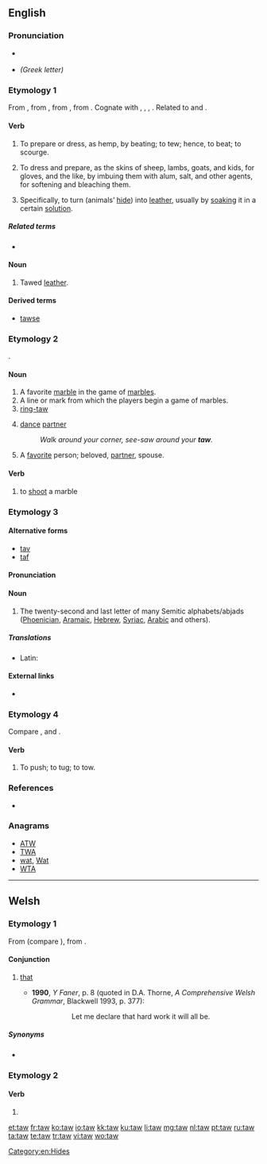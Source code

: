 {{also|Taw}}
==English==

===Pronunciation===
* {{a|UK}} {{IPA|/tɔː/|lang=en}}
* {{homophones|tau|lang=en}} ''(Greek letter)''

===Etymology 1===
From {{etyl|enm|en}} {{m|enm|tawen}}, from {{etyl|ang|en}} {{m|ang|tawian||to do, make}}, from {{etyl|gem-pro|en}} {{m|gem-pro|*tawjaną||to make, prepare}}, from {{etyl|ine-pro|en}} {{m|ine-pro|*dewǝ-||to tie to, secure}}. Cognate with {{etyl|nl|-}} {{m|nl|touwen||to rope, tether, curry}}, {{etyl|nl|-}} {{m|nl|tuien||to fasten with ropes}}, {{etyl|de|-}} {{m|de|Tau||rope, hawser, cable}}, {{etyl|got|-}} {{m|got|𐍄𐌰𐌿𐌾𐌰𐌽||to make, prepare}}. Related to {{l|en|tool}} and {{l|en|tether}}.

====Verb====
{{en-verb}}

# {{context|transitive|obsolete|lang=en}} To prepare or dress, as hemp, by beating; to tew; hence, to beat; to scourge.
# {{context|transitive|lang=en}} To dress and prepare, as the skins of sheep, lambs, goats, and kids, for gloves, and the like, by imbuing them with alum, salt, and other agents, for softening and bleaching them.
# {{context|transitive|lang=en}} Specifically, to turn (animals’ [[hide]]) into [[leather]], usually by [[soak]]ing it in a certain [[solution]].

=====Related terms=====
* {{l|en|tool}}

====Noun====
{{en-noun}}

# {{context|obsolete|lang=en}} Tawed [[leather]].

====Derived terms====
* [[tawse]]

===Etymology 2===
{{unk.|en}}.

====Noun====
{{en-noun}}

# A favorite [[marble]] in the game of [[marbles]].
# A line or mark from which the players begin a game of marbles.
# [[ring-taw]]
# {{context|square dancing|lang=en}} [[dance]] [[partner]]
#: ''Walk around your corner, see-saw around your '''taw'''.''
# A [[favorite]] person; beloved, [[partner]], spouse.

====Verb====
{{en-verb}}

# to [[shoot]] a marble

===Etymology 3===

====Alternative forms====
* [[tav]]
* [[taf]]

====Pronunciation====
{{rfp|lang=en}}

====Noun====
{{en-noun}}

# The twenty-second and last letter of many Semitic  alphabets/abjads ([[Phoenician]], [[Aramaic]], [[Hebrew]], [[Syriac]], [[Arabic]] and others).

=====Translations=====
{{trans-top|Semitic letter}}
* Latin: {{t|la|thau|n}}
{{trans-mid}}
{{trans-bottom}}

====External links====
* {{pedialite}}

===Etymology 4===
Compare {{m|en|tew||to tow}}, and {{m|en|tow}}.

====Verb====
{{en-verb}}

# To push; to tug; to tow.
#: {{rfquotek|Drayton}}

{{Webster 1913}}

===References===
* {{R:Websters}}

===Anagrams===
* [[ATW#English|ATW]]
* [[TWA#English|TWA]]
* [[wat#English|wat]], [[Wat#English|Wat]]
* [[WTA#English|WTA]]

----
==Welsh==
===Etymology 1===
From {{etyl|cel-pro|cy}} {{m|cel-pro|*tā-}} (compare {{etyl|sga|-}} {{m|sga|attá|at·tá}}), from {{etyl|ine-pro|cy}} {{m|ine-pro|*steh₂-||to stand}}.

====Conjunction====
{{head|cy|conjunction}}

# {{context|South Wales|lang=cy}} [[that]] {{qualifier|introduces a noun clause, marking it for emphasis}}
#* '''1990''', ''Y Faner'', p.&nbsp;8 (quoted in D.A. Thorne, ''A Comprehensive Welsh Grammar'', Blackwell 1993, p.&nbsp;377):
#*: {{lang|cy|Gadewch imi ddatgan '''taw''' gwaith caled fydd y cyfan.}}
#*:: Let me declare that hard work it will all be.

=====Synonyms=====
* {{l|cy|mai}}

===Etymology 2===
====Verb====
{{head|cy|verb form}}

# {{inflection of|tewi||2|s|impr|lang=cy}}

[[Category:en:Hides]]

[[et:taw]]
[[fr:taw]]
[[ko:taw]]
[[io:taw]]
[[kk:taw]]
[[ku:taw]]
[[li:taw]]
[[mg:taw]]
[[nl:taw]]
[[pt:taw]]
[[ru:taw]]
[[ta:taw]]
[[te:taw]]
[[tr:taw]]
[[vi:taw]]
[[wo:taw]]